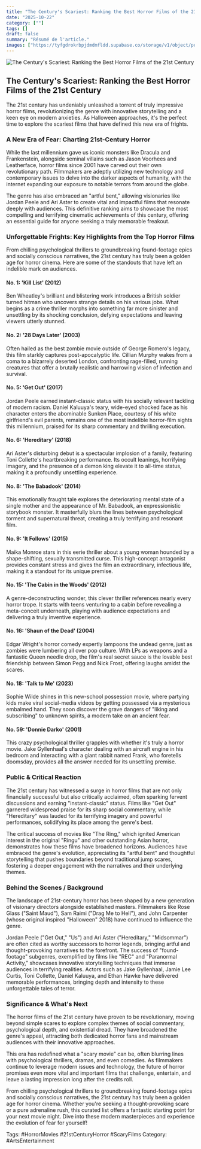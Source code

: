 ```yaml
---
title: "The Century's Scariest: Ranking the Best Horror Films of the 21st Century"
date: "2025-10-22"
category: [""]
tags: []
draft: false
summary: "Résumé de l'article."
images: ["https://tyfgdrokrbpjdmdmfldd.supabase.co/storage/v1/object/public/image/2025-10-22-00-06-14-398-04-00.jpg"]
---
```



![The Century's Scariest: Ranking the Best Horror Films of the 21st Century](https://tyfgdrokrbpjdmdmfldd.supabase.co/storage/v1/object/public/image/2025-10-22-00-06-14-398-04-00.jpg)

## The Century's Scariest: Ranking the Best Horror Films of the 21st Century

The 21st century has undeniably unleashed a torrent of truly impressive horror films, revolutionizing the genre with innovative storytelling and a keen eye on modern anxieties. As Halloween approaches, it's the perfect time to explore the scariest films that have defined this new era of frights.

### A New Era of Fear: Charting 21st-Century Horror

While the last millennium gave us iconic monsters like Dracula and Frankenstein, alongside seminal villains such as Jason Voorhees and Leatherface, horror films since 2001 have carved out their own revolutionary path. Filmmakers are adeptly utilizing new technology and contemporary issues to delve into the darker aspects of humanity, with the internet expanding our exposure to notable terrors from around the globe.

The genre has also embraced an "artful bent," allowing visionaries like Jordan Peele and Ari Aster to create vital and impactful films that resonate deeply with audiences. This definitive ranking aims to showcase the most compelling and terrifying cinematic achievements of this century, offering an essential guide for anyone seeking a truly memorable freakout.

### Unforgettable Frights: Key Highlights from the Top Horror Films

From chilling psychological thrillers to groundbreaking found-footage epics and socially conscious narratives, the 21st century has truly been a golden age for horror cinema. Here are some of the standouts that have left an indelible mark on audiences.

#### No. 1: 'Kill List' (2012)

Ben Wheatley's brilliant and blistering work introduces a British soldier turned hitman who uncovers strange details on his various jobs. What begins as a crime thriller morphs into something far more sinister and unsettling by its shocking conclusion, defying expectations and leaving viewers utterly stunned.

#### No. 2: '28 Days Later' (2003)

Often hailed as the best zombie movie outside of George Romero's legacy, this film starkly captures post-apocalyptic life. Cillian Murphy wakes from a coma to a bizarrely deserted London, confronting rage-filled, running creatures that offer a brutally realistic and harrowing vision of infection and survival.

#### No. 5: 'Get Out' (2017)

Jordan Peele earned instant-classic status with his socially relevant tackling of modern racism. Daniel Kaluuya's teary, wide-eyed shocked face as his character enters the abominable Sunken Place, courtesy of his white girlfriend's evil parents, remains one of the most indelible horror-film sights this millennium, praised for its sharp commentary and thrilling execution.

#### No. 6: 'Hereditary' (2018)

Ari Aster's disturbing debut is a spectacular implosion of a family, featuring Toni Collette's heartbreaking performance. Its occult leanings, horrifying imagery, and the presence of a demon king elevate it to all-time status, making it a profoundly unsettling experience.

#### No. 8: 'The Babadook' (2014)

This emotionally fraught tale explores the deteriorating mental state of a single mother and the appearance of Mr. Babadook, an expressionistic storybook monster. It masterfully blurs the lines between psychological torment and supernatural threat, creating a truly terrifying and resonant film.

#### No. 9: 'It Follows' (2015)

Maika Monroe stars in this eerie thriller about a young woman hounded by a shape-shifting, sexually transmitted curse. This high-concept antagonist provides constant stress and gives the film an extraordinary, infectious life, making it a standout for its unique premise.

#### No. 15: 'The Cabin in the Woods' (2012)

A genre-deconstructing wonder, this clever thriller references nearly every horror trope. It starts with teens venturing to a cabin before revealing a meta-conceit underneath, playing with audience expectations and delivering a truly inventive experience.

#### No. 16: 'Shaun of the Dead' (2004)

Edgar Wright's horror comedy expertly lampoons the undead genre, just as zombies were lumbering all over pop culture. With LPs as weapons and a fantastic Queen needle drop, the film's real secret sauce is the lovable best friendship between Simon Pegg and Nick Frost, offering laughs amidst the scares.

#### No. 18: 'Talk to Me' (2023)

Sophie Wilde shines in this new-school possession movie, where partying kids make viral social-media videos by getting possessed via a mysterious embalmed hand. They soon discover the grave dangers of "liking and subscribing" to unknown spirits, a modern take on an ancient fear.

#### No. 59: 'Donnie Darko' (2001)

This crazy psychological thriller grapples with whether it's truly a horror movie. Jake Gyllenhaal's character dealing with an aircraft engine in his bedroom and interacting with a giant rabbit named Frank, who foretells doomsday, provides all the answer needed for its unsettling premise.

### Public & Critical Reaction

The 21st century has witnessed a surge in horror films that are not only financially successful but also critically acclaimed, often sparking fervent discussions and earning "instant-classic" status. Films like "Get Out" garnered widespread praise for its sharp social commentary, while "Hereditary" was lauded for its terrifying imagery and powerful performances, solidifying its place among the genre's best.

The critical success of movies like "The Ring," which ignited American interest in the original "Ringu" and other outstanding Asian horror, demonstrates how these films have broadened horizons. Audiences have embraced the genre's evolution, appreciating its "artful bent" and thoughtful storytelling that pushes boundaries beyond traditional jump scares, fostering a deeper engagement with the narratives and their underlying themes.

### Behind the Scenes / Background

The landscape of 21st-century horror has been shaped by a new generation of visionary directors alongside established masters. Filmmakers like Rose Glass ("Saint Maud"), Sam Raimi ("Drag Me to Hell"), and John Carpenter (whose original inspired "Halloween" 2018) have continued to influence the genre.

Jordan Peele ("Get Out," "Us") and Ari Aster ("Hereditary," "Midsommar") are often cited as worthy successors to horror legends, bringing artful and thought-provoking narratives to the forefront. The success of "found-footage" subgenres, exemplified by films like "REC" and "Paranormal Activity," showcases innovative storytelling techniques that immerse audiences in terrifying realities. Actors such as Jake Gyllenhaal, Jamie Lee Curtis, Toni Collette, Daniel Kaluuya, and Ethan Hawke have delivered memorable performances, bringing depth and intensity to these unforgettable tales of terror.

### Significance & What's Next

The horror films of the 21st century have proven to be revolutionary, moving beyond simple scares to explore complex themes of social commentary, psychological depth, and existential dread. They have broadened the genre's appeal, attracting both dedicated horror fans and mainstream audiences with their innovative approaches.

This era has redefined what a "scary movie" can be, often blurring lines with psychological thrillers, dramas, and even comedies. As filmmakers continue to leverage modern issues and technology, the future of horror promises even more vital and important films that challenge, entertain, and leave a lasting impression long after the credits roll.

From chilling psychological thrillers to groundbreaking found-footage epics and socially conscious narratives, the 21st century has truly been a golden age for horror cinema. Whether you're seeking a thought-provoking scare or a pure adrenaline rush, this curated list offers a fantastic starting point for your next movie night. Dive into these modern masterpieces and experience the evolution of fear for yourself!

Tags: #HorrorMovies #21stCenturyHorror #ScaryFilms
Category: #ArtsEntertainment
